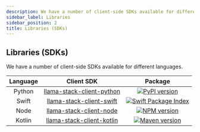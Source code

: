 ```yaml
---
description: We have a number of client-side SDKs available for different languages.
sidebar_label: Libraries
sidebar_position: 2
title: Libraries (SDKs)
---
```

## Libraries (SDKs)

We have a number of client-side SDKs available for different languages.

|  **Language** |  **Client SDK** | **Package** |
| :----: | :----: | :----: |
| Python |  [llama-stack-client-python](https://github.com/meta-llama/llama-stack-client-python) | [![PyPI version](https://img.shields.io/pypi/v/llama_stack_client.svg)](https://pypi.org/project/llama_stack_client/)
| Swift  | [llama-stack-client-swift](https://github.com/meta-llama/llama-stack-client-swift/tree/latest-release) | [![Swift Package Index](https://img.shields.io/endpoint?url=https%3A%2F%2Fswiftpackageindex.com%2Fapi%2Fpackages%2Fmeta-llama%2Fllama-stack-client-swift%2Fbadge%3Ftype%3Dswift-versions)](https://swiftpackageindex.com/meta-llama/llama-stack-client-swift)
| Node   | [llama-stack-client-node](https://github.com/meta-llama/llama-stack-client-node) | [![NPM version](https://img.shields.io/npm/v/llama-stack-client.svg)](https://npmjs.org/package/llama-stack-client)
| Kotlin | [llama-stack-client-kotlin](https://github.com/meta-llama/llama-stack-client-kotlin/tree/latest-release) | [![Maven version](https://img.shields.io/maven-central/v/com.llama.llamastack/llama-stack-client-kotlin)](https://central.sonatype.com/artifact/com.llama.llamastack/llama-stack-client-kotlin)
